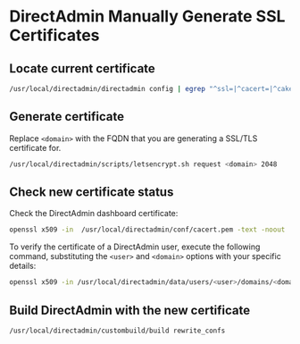 # DirectAdmin Manually Generate SSL Certificates

## Locate current certificate
```bash copy
/usr/local/directadmin/directadmin config | egrep "^ssl=|^cacert=|^cakey="
```

## Generate certificate
Replace `<domain>` with the FQDN that you are generating a SSL/TLS certificate for.
```bash copy
/usr/local/directadmin/scripts/letsencrypt.sh request <domain> 2048
```
## Check new certificate status
Check the DirectAdmin dashboard certificate:
```bash copy
openssl x509 -in  /usr/local/directadmin/conf/cacert.pem -text -noout
```

To verify the certificate of a DirectAdmin user, execute the following command, substituting the `<user>` and `<domain>` options with your specific details:
```bash copy
openssl x509 -in /usr/local/directadmin/data/users/<user>/domains/<domain>.cert -text -noout
```

## Build DirectAdmin with the new certificate
```bash copy
/usr/local/directadmin/custombuild/build rewrite_confs
```